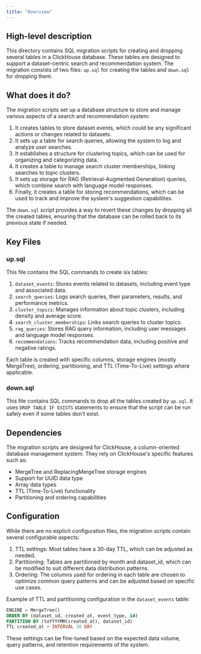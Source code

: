 ```yaml
---
title: "Overview"
---
```


## High-level description
This directory contains SQL migration scripts for creating and dropping several tables in a ClickHouse database. These tables are designed to support a dataset-centric search and recommendation system. The migration consists of two files: `up.sql` for creating the tables and `down.sql` for dropping them.

## What does it do?
The migration scripts set up a database structure to store and manage various aspects of a search and recommendation system:

1. It creates tables to store dataset events, which could be any significant actions or changes related to datasets.
2. It sets up a table for search queries, allowing the system to log and analyze user searches.
3. It establishes a structure for clustering topics, which can be used for organizing and categorizing data.
4. It creates a table to manage search cluster memberships, linking searches to topic clusters.
5. It sets up storage for RAG (Retrieval-Augmented Generation) queries, which combine search with language model responses.
6. Finally, it creates a table for storing recommendations, which can be used to track and improve the system's suggestion capabilities.

The `down.sql` script provides a way to revert these changes by dropping all the created tables, ensuring that the database can be rolled back to its previous state if needed.

## Key Files

### up.sql
This file contains the SQL commands to create six tables:

1. `dataset_events`: Stores events related to datasets, including event type and associated data.
2. `search_queries`: Logs search queries, their parameters, results, and performance metrics.
3. `cluster_topics`: Manages information about topic clusters, including density and average score.
4. `search_cluster_memberships`: Links search queries to cluster topics.
5. `rag_queries`: Stores RAG query information, including user messages and language model responses.
6. `recommendations`: Tracks recommendation data, including positive and negative ratings.

Each table is created with specific columns, storage engines (mostly MergeTree), ordering, partitioning, and TTL (Time-To-Live) settings where applicable.

### down.sql
This file contains SQL commands to drop all the tables created by `up.sql`. It uses `DROP TABLE IF EXISTS` statements to ensure that the script can be run safely even if some tables don't exist.

## Dependencies
The migration scripts are designed for ClickHouse, a column-oriented database management system. They rely on ClickHouse's specific features such as:

- MergeTree and ReplacingMergeTree storage engines
- Support for UUID data type
- Array data types
- TTL (Time-To-Live) functionality
- Partitioning and ordering capabilities

## Configuration
While there are no explicit configuration files, the migration scripts contain several configurable aspects:

1. TTL settings: Most tables have a 30-day TTL, which can be adjusted as needed.
2. Partitioning: Tables are partitioned by month and dataset_id, which can be modified to suit different data distribution patterns.
3. Ordering: The columns used for ordering in each table are chosen to optimize common query patterns and can be adjusted based on specific use cases.

Example of TTL and partitioning configuration in the `dataset_events` table:

```sql
ENGINE = MergeTree()
ORDER BY (dataset_id, created_at, event_type, id)
PARTITION BY (toYYYYMM(created_at), dataset_id)
TTL created_at + INTERVAL 30 DAY
```

These settings can be fine-tuned based on the expected data volume, query patterns, and retention requirements of the system.